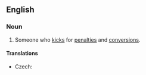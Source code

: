 ==English==

===Noun===
{{en-noun}}

# {{lb|en|rugby}} Someone who [[kick]]s for [[penalty|penalties]] and [[conversion]]s.

====Translations====
{{trans-top|rugby player}}
* Czech: {{t+|cs|kopáč|m}}
{{trans-mid}}
{{trans-bottom}}